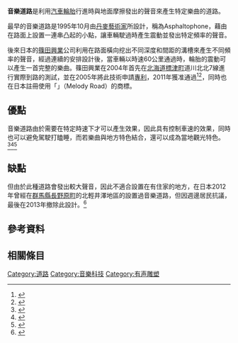 '''音樂道路'''是利用[[汽車|汽車]][[輪胎|輪胎]]行進時與地面摩擦發出的聲音來產生特定樂曲的道路。

最早的音樂道路是1995年10月由[[丹麥|丹麥]][[藝術家|藝術家]]所設計，稱為Asphaltophone，藉由在路面上設置一連串凸起的小點，讓車輛駛過時產生震動並發出特定頻率的聲音。

後來日本的[[篠田興業|篠田興業]]公司利用在路面橫向挖出不同深度和間距的溝槽來產生不同頻率的聲音，經過連續的安排設計後，當車輛以時速60公里通過時，輪胎的震動可以產生一首完整的樂曲。篠田興業在2004年首先在[[北海道|北海道]][[標津町|標津町]]道川北北7線進行實際到路的測試，並在2005年將此技術申請[[專利|專利]]，2011年獲准通過<ref>{{cite web| url=http://www.melodyroad.jp/?cat=71| title=特許侵害にご注意ください| publisher=株式会社 篠田興業| work=メロディーロード公式サイト| accessdate=2016-01-31| language=ja| archive-date=2020-07-10| archive-url=https://web.archive.org/web/20200710065128/http://melodyroad.jp/?cat=71| dead-url=no}}</ref><ref>{{Cite news| work=日刊工業新聞| title=演奏歌曲的道路 全國施工| date=2011-11| language=ja| accessdate=2016-01-31}}</ref>，同時也在日本註冊使用「{{lang|ja|メロディーロード}}」（Melody Road）的商標。

== 優點 ==
音樂道路由於需要在特定時速下才可以產生效果，因此具有控制車速的效果，同時也可以避免駕駛打瞌睡，而若樂曲與地方特色結合，還可以成為當地觀光特色。<ref>{{Cite web| url=http://www.kirara.ne.jp/melody-line/| format=PDF| title=群馬　旋律線| accessdate=2016-01-31| language=ja| archive-date=2021-02-28| archive-url=https://web.archive.org/web/20210228053056/https://www.kirara.ne.jp/melody-line/| dead-url=no}}</ref><ref>{{Cite news| url=http://biwako-otsu.keizai.biz/headline/224/| title=法定速度で「琵琶湖周航の歌」－琵琶湖大橋にメロディーロード開通| work=琵琶湖大津經濟新聞| date=2009-03-11| accessdate=2016-01-31| language=ja| archive-date=2021-01-16| archive-url=https://web.archive.org/web/20210116064840/https://biwako-otsu.keizai.biz/headline/224/| dead-url=no}}</ref><ref>{{Cite news| url=http://www.asahi.com/area/hokkaido/articles/MTW20150105011380011.html| title=道路演奏音樂| date=2015-01-15| accessdate=2016-01-31| language=ja}}</ref>

== 缺點 ==
但由於此種道路會發出較大聲音，因此不適合設置在有住家的地方，在日本2012年曾經在[[群馬縣|群馬縣]][[長野原町|長野原町]]的北輕井澤地區的{{tsl|ja|国道146号|國道146號}}設置過音樂道路，但因週邊居民抗議，最後在2013年撤除此設計。<ref>{{Cite news| title=メロディー道路、騒音苦情で撤去へ 北軽井沢、設置１年| date=2013-10-09| work=朝日新聞| language=ja| accessdate=2016-01-31}}</ref>

== 參考資料 ==
{{reflist|2}}

== 相關條目 ==
{{Commonscat|Musical road}}

[[Category:道路|Category:道路]]
[[Category:音樂科技|Category:音樂科技]]
[[Category:有声雕塑|Category:有声雕塑]]